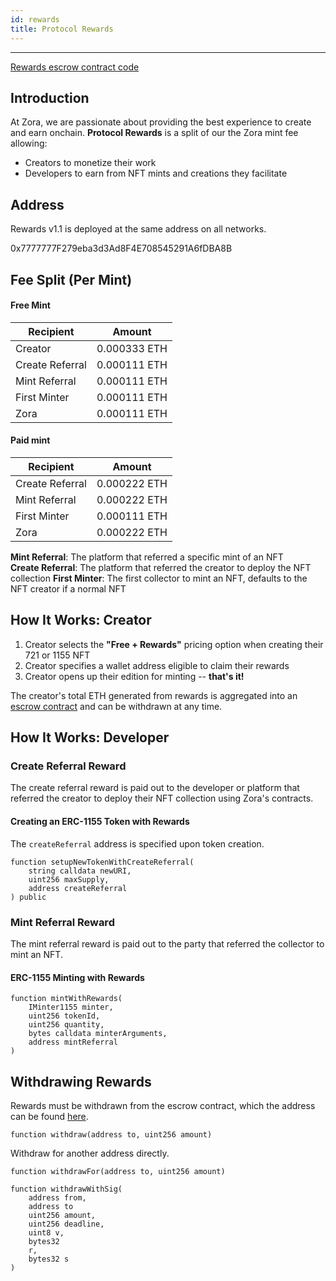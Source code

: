 ```yaml
---
id: rewards
title: Protocol Rewards
---
```


---

[Rewards escrow contract code](https://github.com/ourzora/zora-protocol/tree/main/packages/protocol-rewards)

## Introduction

At Zora, we are passionate about providing the best experience to create and earn onchain.
**Protocol Rewards** is a split of our the Zora mint fee allowing:

- Creators to monetize their work
- Developers to earn from NFT mints and creations they facilitate

## Address

Rewards v1.1 is deployed at the same address on all networks.

0x7777777F279eba3d3Ad8F4E708545291A6fDBA8B

## Fee Split (Per Mint)

#### Free Mint

| Recipient       | Amount       |
| --------------- | ------------ |
| Creator         | 0.000333 ETH |
| Create Referral | 0.000111 ETH |
| Mint Referral   | 0.000111 ETH |
| First Minter    | 0.000111 ETH |
| Zora            | 0.000111 ETH |

#### Paid mint

| Recipient       | Amount       |
| --------------- | ------------ |
| Create Referral | 0.000222 ETH |
| Mint Referral   | 0.000222 ETH |
| First Minter    | 0.000111 ETH |
| Zora            | 0.000222 ETH |

**Mint Referral**: The platform that referred a specific mint of an NFT  
**Create Referral**: The platform that referred the creator to deploy the NFT collection 
**First Minter**: The first collector to mint an NFT, defaults to the NFT creator if a normal NFT  

## How It Works: Creator

1. Creator selects the **"Free + Rewards"** pricing option when creating their 721 or 1155 NFT
2. Creator specifies a wallet address eligible to claim their rewards
3. Creator opens up their edition for minting -- **that's it!**

The creator's total ETH generated from rewards is aggregated into an [escrow contract](https://github.com/ourzora/protocol-rewards/blob/main/src/ProtocolRewards.sol) and can be withdrawn at any time.

## How It Works: Developer

### Create Referral Reward

The create referral reward is paid out to the developer or platform that referred the creator to deploy their NFT collection using Zora's contracts.

#### Creating an ERC-1155 Token with Rewards

The `createReferral` address is specified upon token creation.

```
function setupNewTokenWithCreateReferral(
    string calldata newURI,
    uint256 maxSupply,
    address createReferral
) public
```

### Mint Referral Reward

The mint referral reward is paid out to the party that referred the collector to mint an NFT.

#### ERC-1155 Minting with Rewards

```
function mintWithRewards(
    IMinter1155 minter,
    uint256 tokenId,
    uint256 quantity,
    bytes calldata minterArguments,
    address mintReferral
)
```

## Withdrawing Rewards
Rewards must be withdrawn from the escrow contract, which the address can be found [here](https://github.com/ourzora/protocol-rewards/tree/main/addresses).
```
function withdraw(address to, uint256 amount)
```

Withdraw for another address directly.
```
function withdrawFor(address to, uint256 amount) 
```

```
function withdrawWithSig(
    address from, 
    address to
    uint256 amount, 
    uint256 deadline, 
    uint8 v, 
    bytes32 
    r, 
    bytes32 s
)
```